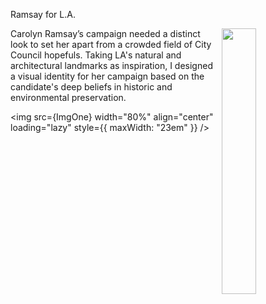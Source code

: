 
<Theme
  text="rgb(255 255 255)"
  matte="rgb(41 144 79)"
  matte-hover="rgb(39 125 71)"
  matte-pop="rgb(189 226 203 / 25%)"
  links="rgb(130 246 172)"
/>

<ProjectHeader position="visual designer">Ramsay for L.A.</ProjectHeader>

<img src={ImgTwo} width="33%" align="right" loading="lazy" />

Carolyn Ramsay’s campaign needed a distinct look to set her apart from a crowded field of City Council hopefuls. Taking LA's natural and architectural landmarks as inspiration, I designed a visual identity for her campaign based on the candidate's deep beliefs in historic and environmental preservation.

<img
  src={ImgOne}
  width="80%"
  align="center"
  loading="lazy"
  style={{ maxWidth: "23em" }}
/>
